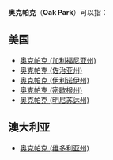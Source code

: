 '''奥克帕克'''（'''Oak Park'''）可以指：

==美国==
*[[奥克帕克_(加利福尼亚州)|奥克帕克 (加利福尼亚州)]]
*[[奥克帕克_(佐治亚州)|奥克帕克 (佐治亚州)]]
*[[奥克帕克_(伊利诺伊州)|奥克帕克 (伊利诺伊州)]]
*[[奥克帕克_(密歇根州)|奥克帕克 (密歇根州)]]
*[[奥克帕克_(明尼苏达州)|奥克帕克 (明尼苏达州)]]

==澳大利亚==
*[[奥克帕克_(维多利亚州)|奥克帕克 (维多利亚州)]]

{{消歧义|cat=四字地名消歧义|O}}